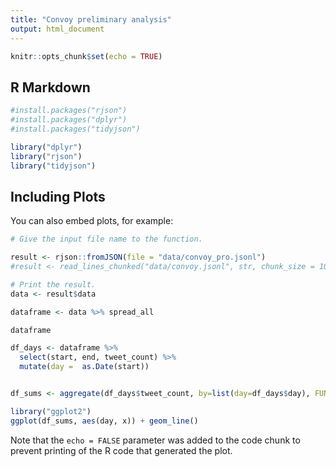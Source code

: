 ```yaml
---
title: "Convoy preliminary analysis"
output: html_document
---
```


```r
knitr::opts_chunk$set(echo = TRUE)
```

## R Markdown



```r
#install.packages("rjson")
#install.packages("dplyr")
#install.packages("tidyjson")

library("dplyr")
library("rjson")
library("tidyjson")


```

## Including Plots

You can also embed plots, for example:

```r
# Give the input file name to the function.

result <- rjson::fromJSON(file = "data/convoy_pro.jsonl")
#result <- read_lines_chunked("data/convoy.jsonl", str, chunk_size = 100000)

# Print the result.
data <- result$data

dataframe <- data %>% spread_all

dataframe

df_days <- dataframe %>%
  select(start, end, tweet_count) %>%
  mutate(day =  as.Date(start))


df_sums <- aggregate(df_days$tweet_count, by=list(day=df_days$day), FUN=sum)

library("ggplot2")
ggplot(df_sums, aes(day, x)) + geom_line()
```

Note that the `echo = FALSE` parameter was added to the code chunk to prevent printing of the R code that generated the plot.
